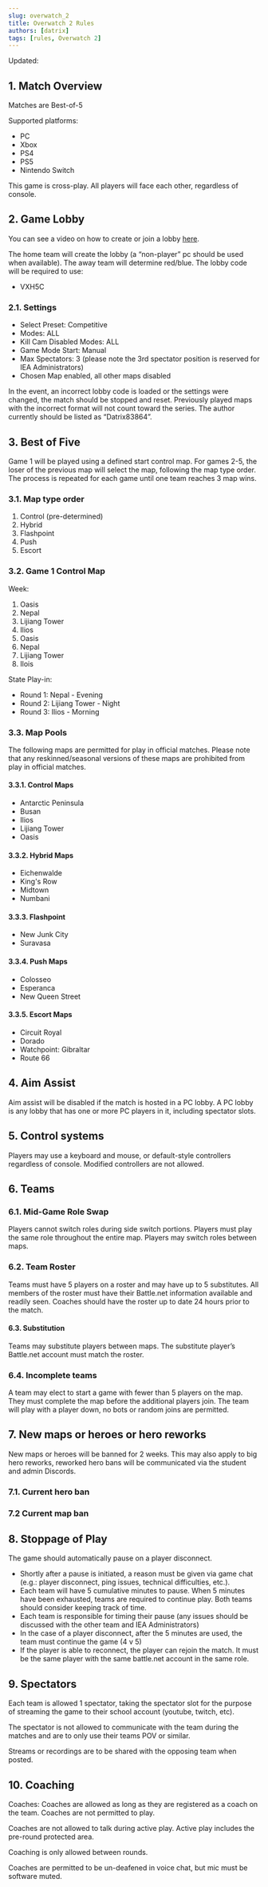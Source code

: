 ```yaml
---
slug: overwatch_2
title: Overwatch 2 Rules
authors: [datrix]
tags: [rules, Overwatch 2]
---
```



Updated: <CommitDate game="overwatch_2" />

## 1. Match Overview

Matches are Best-of-5

Supported platforms:

* PC
* Xbox
* PS4
* PS5
* Nintendo Switch

This game is cross-play. All players will face each other, regardless of console.

## 2. Game Lobby

You can see a video on how to create or join a lobby [here](https://www.youtube.com/watch?v=w2ncKb2kHgw&list=PLfIm_36vd52y_6P_8yvSkcFMCIWHEx1rG&index=2).

The home team will create the lobby (a “non-player” pc should be used when available). The away team will determine red/blue. The lobby code will be required to use:

* VXH5C

### 2.1. Settings

* Select Preset: Competitive
* Modes: ALL
* Kill Cam Disabled Modes: ALL
* Game Mode Start: Manual
* Max Spectators: 3 (please note the 3rd spectator position is reserved for IEA Administrators)
* Chosen Map enabled, all other maps disabled

In the event, an incorrect lobby code is loaded or the settings were changed, the match should be stopped and reset. Previously played maps with the incorrect format will not count toward the series. The author currently should be listed as “Datrix83864”.

## 3. Best of Five

Game 1 will be played using a defined start control map. For games 2-5, the loser of the previous map will select the map, following the map type order. The process is repeated for each game until one team reaches 3 map wins.

### 3.1. Map type order

1. Control (pre-determined)
2. Hybrid
3. Flashpoint
4. Push
5. Escort

### 3.2. Game 1 Control Map

Week:

1. Oasis
2. Nepal
3. Lijiang Tower
4. Ilios
5. Oasis
6. Nepal
7. Lijiang Tower
8. Ilois

State Play-in:

* Round 1: Nepal - Evening
* Round 2: Lijiang Tower - Night
* Round 3: Ilios - Morning

### 3.3. Map Pools

The following maps are permitted for play in official matches. Please note that any reskinned/seasonal versions of these maps are prohibited from play in official matches.

#### 3.3.1. Control Maps

* Antarctic Peninsula
* Busan
* Ilios
* Lijiang Tower
* Oasis

#### 3.3.2. Hybrid Maps

* Eichenwalde
* King's Row
* Midtown
* Numbani

#### 3.3.3. Flashpoint

* New Junk City
* Suravasa

#### 3.3.4. Push Maps

* Colosseo
* Esperanca
* New Queen Street

#### 3.3.5. Escort Maps

* Circuit Royal
* Dorado
* Watchpoint: Gibraltar
* Route 66

## 4. Aim Assist

Aim assist will be disabled if the match is hosted in a PC lobby. A PC lobby is any lobby that has one or more PC players in it, including spectator slots.

## 5. Control systems

Players may use a keyboard and mouse, or default-style controllers regardless of console. Modified controllers are not allowed.

## 6. Teams

### 6.1. Mid-Game Role Swap

Players cannot switch roles during side switch portions. Players must play the same role throughout the entire map. Players may switch roles between maps.

### 6.2. Team Roster

Teams must have 5 players on a roster and may have up to 5 substitutes. All members of the roster must have their Battle.net information available and readily seen. Coaches should have the roster up to date 24 hours prior to the match.

#### 6.3. Substitution

Teams may substitute players between maps. The substitute player’s Battle.net account must match the roster.

### 6.4. Incomplete teams

A team may elect to start a game with fewer than 5 players on the map. They must complete the map before the additional players join. The team will play with a player down, no bots or random joins are permitted.

## 7. New maps or heroes or hero reworks

New maps or heroes will be banned for 2 weeks. This may also apply to big hero reworks, reworked hero bans will be communicated via the student and admin Discords.

### 7.1. Current hero ban

### 7.2 Current map ban

## 8. Stoppage of Play

The game should automatically pause on a player disconnect.

* Shortly after a pause is initiated, a reason must be given via game chat (e.g.: player disconnect, ping issues, technical difficulties, etc.).
* Each team will have 5 cumulative minutes to pause. When 5 minutes have been exhausted, teams are required to continue play. Both teams should consider keeping track of time.
* Each team is responsible for timing their pause (any issues should be discussed with the other team and IEA Administrators)
* In the case of a player disconnect, after the 5 minutes are used, the team must continue the game (4 v 5)
* If the player is able to reconnect, the player can rejoin the match. It must be the same player with the same battle.net account in the same role.

## 9. Spectators

Each team is allowed 1 spectator, taking the spectator slot for the purpose of streaming the game to their school account (youtube, twitch, etc).

The spectator is not allowed to communicate with the team during the matches and are to only use their teams POV or similar.

Streams or recordings are to be shared with the opposing team when posted.

## 10. Coaching

Coaches: Coaches are allowed as long as they are registered as a coach on the team. Coaches are not permitted to play.

Coaches are not allowed to talk during active play. Active play includes the pre-round protected area.

Coaching is only allowed between rounds.

Coaches are permitted to be un-deafened in voice chat, but mic must be software muted.
